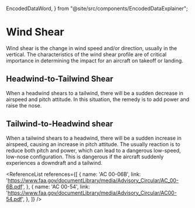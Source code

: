   EncodedDataWord,
} from "@site/src/components/EncodedDataExplainer";

# Wind Shear

Wind shear is the change in wind speed and/or direction, usually in the
vertical. The characteristics of the wind shear profile are of critical
importance in determining the impact for an aircraft on takeoff or landing.

## Headwind-to-Tailwind Shear

When a headwind shears to a tailwind, there will be a sudden decrease in
airspeed and pitch attitude. In this situation, the remedy is to add power and
raise the nose.

## Tailwind-to-Headwind shear

When a tailwind shears to a headwind, there will be a sudden increase in
airspeed, causing an increase in pitch attitude. The usually reaction is to
reduce both pitch and power, which can lead to a dangerous low-speed, low-nose
configuration. This is dangerous if the aircraft suddenly experiences a
downdraft and a tailwind.

<ReferenceList references={[
  {
    name: 'AC 00-06B',
    link: 'https://www.faa.gov/documentLibrary/media/Advisory_Circular/AC_00-6B.pdf',
  },
  {
    name: 'AC 00-54',
    link: 'https://www.faa.gov/documentLibrary/media/Advisory_Circular/AC00-54.pdf',
  },
]} />
